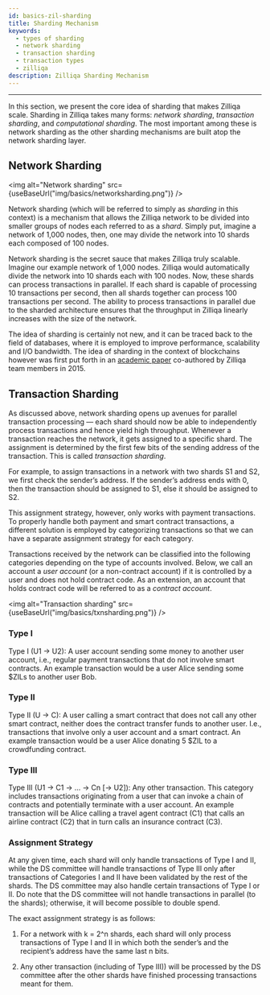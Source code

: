 ```yaml
---
id: basics-zil-sharding
title: Sharding Mechanism
keywords:
  - types of sharding
  - network sharding
  - transaction sharding
  - transaction types
  - zilliqa
description: Zilliqa Sharding Mechanism
---
```


---


In this section, we present the core idea of sharding that makes Zilliqa scale. Sharding in Zilliqa takes many forms: _network sharding_, _transaction sharding_, and _computational sharding_. The most important among these is network sharding as the other sharding mechanisms are built atop the network sharding layer.

## Network Sharding

<img
  alt="Network sharding"
  src={useBaseUrl("img/basics/networksharding.png")}
/>

Network sharding (which will be referred to simply as _sharding_ in this context) is a mechanism that allows the Zilliqa network to be divided into smaller groups of nodes each referred to as a _shard_. Simply put, imagine a network of 1,000 nodes, then, one may divide the network into 10 shards each composed of 100 nodes.

Network sharding is the secret sauce that makes Zilliqa truly scalable. Imagine our example network of 1,000 nodes. Zilliqa would automatically divide the network into 10 shards each with 100 nodes. Now, these shards can process transactions in parallel. If each shard is capable of processing 10 transactions per second, then all shards together can process 100 transactions per second. The ability to process transactions in parallel due to the sharded architecture ensures that the throughput in Zilliqa linearly increases with the size of the network.

The idea of sharding is certainly not new, and it can be traced back to the field of databases, where it is employed to improve performance, scalability and I/O bandwidth. The idea of sharding in the context of blockchains however was first put forth in an [academic paper](https://dl.acm.org/doi/10.1145/2976749.2978389) co-authored by Zilliqa team members in 2015.

## Transaction Sharding

As discussed above, network sharding opens up avenues for parallel transaction processing — each shard should now be able to independently process transactions and hence yield high throughput. Whenever a transaction reaches the network, it gets assigned to a specific shard. The assignment is determined by the first few bits of the sending address of the transaction. This is called _transaction sharding_.

For example, to assign transactions in a network with two shards S1 and S2, we first check the sender’s address. If the sender’s address ends with 0, then the transaction should be assigned to S1, else it should be assigned to S2.

This assignment strategy, however, only works with payment transactions. To properly handle both payment and smart contract transactions, a different solution is employed by categorizing transactions so that we can have a separate assignment strategy for each category.

Transactions received by the network can be classified into the following categories depending on the type of accounts involved. Below, we call an account a _user account_ (or a non-contract account) if it is controlled by a user and does not hold contract code. As an extension, an account that holds contract code will be referred to as a _contract account_.

<img
  alt="Transaction sharding"
  src={useBaseUrl("img/basics/txnsharding.png")}
/>

### Type I

Type I (U1 -> U2): A user account sending some money to another user account, i.e., regular payment transactions that do not involve smart contracts. An example transaction would be a user Alice sending some $ZILs to another user Bob.

### Type II

Type II (U -> C): A user calling a smart contract that does not call any other smart contract, neither does the contract transfer funds to another user. I.e., transactions that involve only a user account and a smart contract. An example transaction would be a user Alice donating 5 $ZIL to a crowdfunding contract.

### Type III

Type III (U1 -> C1 -> … -> Cn [-> U2]): Any other transaction. This category includes transactions originating from a user that can invoke a chain of contracts and potentially terminate with a user account. An example transaction will be Alice calling a travel agent contract (C1) that calls an airline contract (C2) that in turn calls an insurance contract (C3).

### Assignment Strategy

At any given time, each shard will only handle transactions of Type I and II, while the DS committee will handle transactions of Type III only after transactions of Categories I and II have been validated by the rest of the shards. The DS committee may also handle certain transactions of Type I or II. Do note that the DS committee will not handle transactions in parallel (to the shards); otherwise, it will become possible to double spend.

The exact assignment strategy is as follows:

1. For a network with k = 2^n shards, each shard will only process transactions of Type I and II in which both the sender’s and the recipient’s address have the same last n bits.

2. Any other transaction (including of Type III)) will be processed by the DS committee after the other shards have finished processing transactions meant for them.

